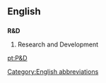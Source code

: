 ==English==
[[Category:English abbreviations]]
==={{abbreviation}}===
'''R&D'''
#Research and Development

[[pt:P&D]]